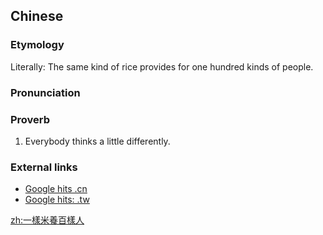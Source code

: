==Chinese==
{{zh-forms|s=一样米养百样人|type=211111}}

===Etymology===
Literally: The same kind of rice provides for one hundred kinds of people.

===Pronunciation===
{{zh-pron
|m=一yàng mǐ yǎng bǎi yàng rén
|cat=prov
}}

===Proverb===
{{zh-proverb}}

# Everybody thinks a little differently.

===External links===
* [http://www.google.com.tw/search?as_q=&num=10&hl=zh-TW&btnG=Google+%E6%90%9C%E5%B0%8B&as_epq=%E4%B8%80%E6%A8%A3%E7%B1%B3%E9%A4%8A%E7%99%BE%E6%A8%A3%E4%BA%BA&as_oq=&as_eq=&lr=&as_ft=i&as_filetype=&as_qdr=all&as_occt=any&as_dt=i&as_sitesearch=.cn&as_rights=&safe=images Google hits .cn]
* [http://www.google.com.tw/search?as_q=&num=10&hl=zh-TW&btnG=Google+%E6%90%9C%E5%B0%8B&as_epq=%E4%B8%80%E6%A8%A3%E7%B1%B3%E9%A4%8A%E7%99%BE%E6%A8%A3%E4%BA%BA&as_oq=&as_eq=&lr=&as_ft=i&as_filetype=&as_qdr=all&as_occt=any&as_dt=i&as_sitesearch=.tw&as_rights=&safe=images Google hits: .tw]

[[zh:一樣米養百樣人]]